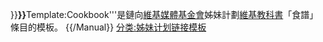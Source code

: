 {{sister
|project=wikibooks
|text=[[維基教科書]]的[[b:Wikibooks:Cookbook|食譜]]有以下内容：'''{{
  #if: {{{2|}}}
  | [[b:cookbook:{{{1}}}|{{{2}}}]]
  | {{ #if: {{{1|}}}
       | [[b:Cookbook:{{{1}}}|{{{1}}}]]
       | [[b:Cookbook:{{PAGENAME}}|{{PAGENAME}}]]
    }}
}}'''
}}<noinclude>
'''Template:Cookbook'''是鏈向[[維基媒體基金會]]姊妹計劃[[維基教科書]]「食譜」條目的模板。
{{/Manual}}
[[分类:姊妹计划链接模板]]
</noinclude>